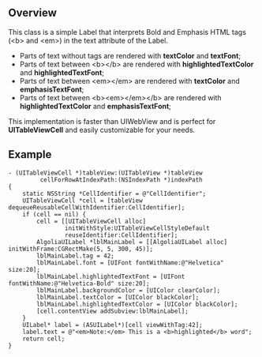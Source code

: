 == Overview ==
This class is a simple Label that interprets Bold and Emphasis HTML tags (&lt;b&gt; and &lt;em&gt;) in the text attribute of the Label.

<ul>
<li>Parts of text without tags are rendered with '''textColor''' and '''textFont''';</li>
<li>Parts of text between &lt;b&gt;&lt;/b&gt; are rendered with '''highlightedTextColor''' and '''highlightedTextFont''';</li>
<li>Parts of text between &lt;em&gt;&lt;/em&gt; are rendered with '''textColor''' and '''emphasisTextFont''';</li>
<li>Parts of text between &lt;b&gt;&lt;em&gt;&lt;/em&gt;&lt;/b&gt; are rendered with '''highlightedTextColor''' and '''emphasisTextFont''';</li>
</ul>

This implementation is faster than UIWebView and is perfect for '''UITableViewCell''' and easily customizable for your needs.

== Example ==

<pre>
- (UITableViewCell *)tableView:(UITableView *)tableView 
         cellForRowAtIndexPath:(NSIndexPath *)indexPath 
{
    static NSString *CellIdentifier = @"CellIdentifier";
    UITableViewCell *cell = [tableView dequeueReusableCellWithIdentifier:CellIdentifier];
    if (cell == nil) {
        cell = [[UITableViewCell alloc]
                initWithStyle:UITableViewCellStyleDefault
                reuseIdentifier:CellIdentifier];
        AlgoliaUILabel *lblMainLabel = [[AlgoliaUILabel alloc] initWithFrame:CGRectMake(5, 5, 300, 45)];
        lblMainLabel.tag = 42;
        lblMainLabel.font = [UIFont fontWithName:@"Helvetica" size:20];
        lblMainLabel.highlightedTextFont = [UIFont fontWithName:@"Helvetica-Bold" size:20];
        lblMainLabel.backgroundColor = [UIColor clearColor];
        lblMainLabel.textColor = [UIColor blackColor];
        lblMainLabel.highlightedTextColor = [UIColor blackColor];
        [cell.contentView addSubview:lblMainLabel];
    }
    UILabel* label = (ASUILabel*)[cell viewWithTag:42];
    label.text = @"<em>Note:</em> This is a <b>highlighted</b> word";
    return cell;
}
</pre>
